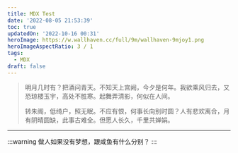```yaml
---
title: MDX Test
date: '2022-08-05 21:53:39'
toc: true
updatedOn: '2022-10-16 00:31'
heroImage: https://w.wallhaven.cc/full/9m/wallhaven-9mjoy1.png
heroImageAspectRatio: 3 / 1
tags:
  - MDX
draft: false
---
```


> 明月几时有？把酒问青天。不知天上宫阙，今夕是何年。我欲乘风归去，又恐琼楼玉宇，高处不胜寒。起舞弄清影，何似在人间。
>
> 转朱阁，低绮户，照无眠。不应有恨，何事长向别时圆？人有悲欢离合，月有阴晴圆缺，此事古难全。但愿人长久，千里共婵娟。

---

:::warning
做人如果没有梦想，跟咸鱼有什么分别？
:::
